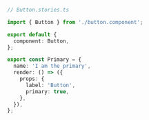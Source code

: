 ```ts
// Button.stories.ts

import { Button } from './button.component';

export default {
  component: Button,
};

export const Primary = {
  name: 'I am the primary',
  render: () => ({
    props: {
      label: 'Button',
      primary: true,
    },
  }),
};
```
